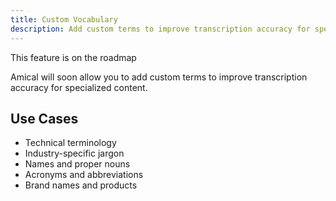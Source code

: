 ```yaml
---
title: Custom Vocabulary
description: Add custom terms to improve transcription accuracy for specialized content
---
```


<Callout title="Coming soon">This feature is on the roadmap</Callout>

Amical will soon allow you to add custom terms to improve transcription accuracy for specialized content.

## Use Cases

- Technical terminology
- Industry-specific jargon
- Names and proper nouns
- Acronyms and abbreviations
- Brand names and products
